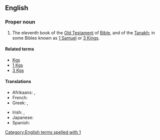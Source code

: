 ==English==
{{book of the Bible|Books of Kings}}

===Proper noun===
{{en-proper noun}}

# {{label|en|biblical}} The eleventh book of the [[Old Testament]] of [[Bible]], and of the [[Tanakh]]; in some Bibles known as [[1 Samuel]] or [[3 Kings]].

====Related terms====
* [[Kgs]]
* [[1 Kgs]]
* [[3 Kgs]]

====Translations====
{{trans-top|book of the Bible}}
* Afrikaans: {{t|af|1 Konings}}, {{t|af|I Konings}}
* French: {{t|fr|1 Rois}}
* Greek: {{t|el|Α' Βασιλειών}}, {{t|el|Βασιλείς Α'}}
{{trans-mid}}
* Irish: {{t|ga|Céad Leabhar na Ríthe|m}}, {{t|ga|1 Ríthe|m-p}}
* Japanese: {{t|ja|列王記上|tr=retsuō kijō}}
* Spanish: {{t|es|1 Reyes|m-p}}
{{trans-bottom}}

[[Category:English terms spelled with 1]]